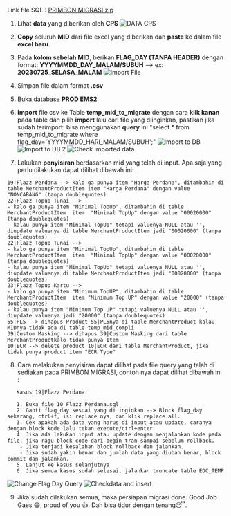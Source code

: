 Link file SQL : [PRIMBON MIGRASI.zip](https://bcaoffice365-my.sharepoint.com/:u:/g/personal/u550699_bca_co_id/EYOSvSrO9dtKsufDAaXiLywBq1TKKJ05ParoBIwpVU3Ucw?e=VYbwJM)

1. Lihat **data** yang diberikan oleh **CPS**
![DATA CPS](/img/dokumen_magenta/fileCPS.png)

2. **Copy** seluruh **MID** dari file excel yang diberikan dan **paste** ke dalam file **excel baru**.

3. Pada **kolom sebelah MID**, berikan **FLAG_DAY (TANPA HEADER)** dengan format: **YYYYMMDD_DAY_MALAM/SUBUH** --> ex: **20230725_SELASA_MALAM**
![Import File](/img/dokumen_magenta/2ImportFile.png)

4. Simpan file dalam format **.csv**

5. Buka database **PROD EMS2**

6. **Import** file csv ke Table **temp_mid_to_migrate** dengan cara **klik kanan** pada table dan pilih **import** lalu cari file yang diinginkan, pastikan jika sudah terimport: bisa menggunakan **query** ini "select * from temp_mid_to_migrate where flag_day='YYYYMMDD_HARI_MALAM/SUBUH';"
![Import to DB](/img/dokumen_magenta/3Import_to_db.png)
![Import to DB 2](/img/dokumen_magenta/importDB2.png)
![Check Imported data](/img/dokumen_magenta/Check_imported_data.png)

7. Lakukan **penyisiran** berdasarkan mid yang telah di input. Apa saja yang perlu dilakukan dapat dilihat dibawah ini:
```
19|Flazz Perdana --> kalo ga punya item "Harga Perdana", ditambahin di table MerchantProductItem item "Harga Perdana" dengan value "NONCABANG" (tanpa doublequotes)
22|Flazz Topup Tunai --> 
- kalo ga punya item "Minimal TopUp", ditambahin di table MerchantProductItem  item  "Minimal TopUp" dengan value "00020000" (tanpa doublequotes)
- kalau punya item "Minimal TopUp" tetapi valuenya NULL atau '', diupdate valuenya di table MerchantProductItem jadi "00020000" (tanpa doublequotes)
22|Flazz Topup Tunai -->
- kalo ga punya item "Minimal TopUp", ditambahin di table MerchantProductItem  item  "Minimal TopUp" dengan value "00020000" (tanpa doublequotes)
- kalau punya item "Minimal TopUp" tetapi valuenya NULL atau '', diupdate valuenya di table MerchantProductItem jadi "00020000" (tanpa doublequotes) 
23|Flazz Topup Kartu -->
- kalo ga punya item "Minimum TopUP", ditambahin di table MerchantProductItem  item "Minimum Top UP" dengan value "20000" (tanpa doublequotes)
- kalau punya item "Minimum Top UP" tetapi valuenya NULL atau '', diupdate valuenya jadi "20000" (tanpa doublequotes)
55|PL5 --> dihapus Product 55|PL5nya di table MerchantProduct kalau MIDnya tidak ada di table temp_mid_compli
39|Custom Masking --> dihapus 39|Custom Masking dari table MerchantProductkalo tidak punya Item
10|ECR --> delete product 10|ECR dari table MerchantProduct, jika tidak punya product item "ECR Type"

```

8. Cara melakukan penyisiran dapat dilihat pada file query yang telah di sediakan pada PRIMBON MIGRASI, contoh nya dapat dilihat dibawah ini :
```
   Kasus 19|Flazz Perdana:
   
   1. Buka file 10 Flazz Perdana.sql
   2. Ganti flag_day sesuai yang di inginkan --> Block flag_day sekarang, ctrl+f, isi replace nya, dan klik replace all.
   3. Cek apakah ada data yang harus di input atau update, caranya dengan block kode lalu tekan execute/ctrl+enter
   4. Jika ada lakukan input atau update dengan menjalankan kode pada file, jika ragu block code dari begin tran sampai sebelum rollback. 
    - Jika terjadi kesalahan block rollback dan jalankan. 
    - Jika sudah yakin benar dan jumlah data yang diubah benar, block commit dan jalankan.
   5. Lanjut ke kasus selanjutnya
   6. Jika semua kasus sudah selesai, jalankan truncate table EDC_TEMP

```

![Change Flag Day Query](/img/dokumen_magenta/Change_flag_day_query.png)
![Checkdata and insert](/img/dokumen_magenta/Checkdata_and_insert.png)

9. Jika sudah dilakukan semua, maka persiapan migrasi done. Good Job Gaes 😄, proud of you 👍. Dah bisa tidur dengan tenang😴.